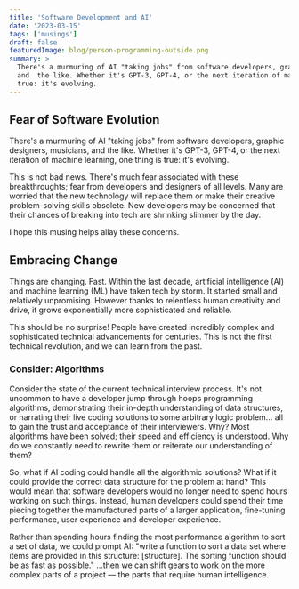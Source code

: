 ```yaml
---
title: 'Software Development and AI'
date: '2023-03-15'
tags: ['musings']
draft: false
featuredImage: blog/person-programming-outside.png
summary: >
  There's a murmuring of AI "taking jobs" from software developers, graphic designers, musicians,
  and  the like. Whether it's GPT-3, GPT-4, or the next iteration of machine learning, one thing is
  true: it's evolving.
---
```


## Fear of Software Evolution

There's a murmuring of AI "taking jobs" from software developers, graphic designers, musicians, and
the like. Whether it's GPT-3, GPT-4, or the next iteration of machine learning, one thing is true:
it's evolving.

This is not bad news. There's much fear associated with these breakthroughts; fear from developers
and designers of all levels. Many are worried that the new technology will replace them or make
their creative problem-solving skills obsolete. New developers may be concerned that their chances
of breaking into tech are shrinking slimmer by the day.

I hope this musing helps allay these concerns.

## Embracing Change

Things are changing. Fast. Within the last decade, artificial intelligence (AI) and machine learning
(ML) have taken tech by storm. It started small and relatively unpromising. However thanks to
relentless human creativity and drive, it grows exponentially more sophisticated and reliable.

This should be no surprise! People have created incredibly complex and sophisticated technical
advancements for centuries. This is not the first technical revolution, and we can learn from the
past.

<Aside>

### Consider: Algorithms

Consider the state of the current technical interview process. It's not uncommon to have a developer
jump through hoops programming algorithms, demonstrating their in-depth understanding of data
structures, or narrating their live coding solutions to some arbitrary logic problem... all to gain
the trust and acceptance of their interviewers. Why? Most algorithms have been solved; their speed
and efficiency is understood. Why do we constantly need to rewrite them or reiterate our
understanding of them?

So, what if AI coding could handle all the algorithmic solutions? What if it could provide the
correct data structure for the problem at hand? This would mean that software developers would no
longer need to spend hours working on such things. Instead, human developers could spend their time
piecing together the manufactured parts of a larger application, fine-tuning performance, user
experience and developer experience.

Rather than spending hours finding the most performance algorithm to sort a set of data, we could
prompt AI: "write a function to sort a data set where items are provided in this structure:
[structure]. The sorting function should be as fast as possible." ...then we can shift gears to work
on the more complex parts of a project &mdash; the parts that require human intelligence.

</Aside>
